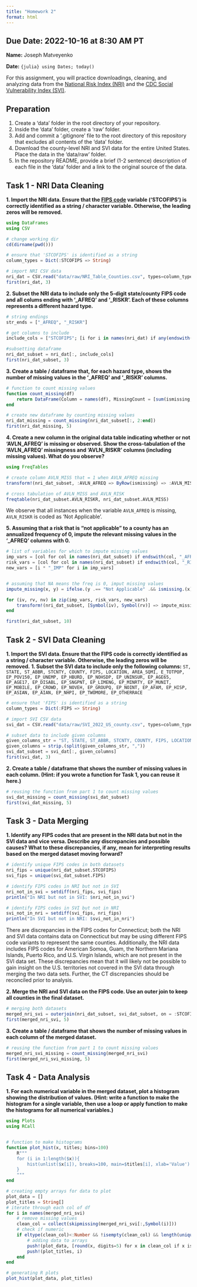 ```yaml
---
title: "Homework 2"
format: html
---
```


__Due Date:__ 2022-10-16 at 8:30 AM PT
---


__Name:__ Joseph Matveyenko

__Date:__ `{julia} using Dates; today()`



For this assignment, you will practice downloadings, cleaning, and analyzing data from the [National Risk Index (NRI)](https://hazards.fema.gov/nri/) and the [CDC Social Vulnerability Index (SVI)](https://www.atsdr.cdc.gov/placeandhealth/svi/index.html).

## Preparation

1. Create a 'data' folder in the root directory of your repository.
1. Inside the 'data' folder, create a 'raw' folder.
1. Add and commit a '.gitignore' file to the root directory of this repository that excludes all contents of the 'data' folder.
1. Download the county-level NRI and SVI data for the entire United States. Place the data in the 'data/raw' folder.
1. In the repository README, provide a brief (1-2 sentence) description of each file in the 'data' folder and a link to the original source of the data.

## Task 1 - NRI Data Cleaning

__1. Import the NRI data. Ensure that the [FIPS code](https://en.wikipedia.org/wiki/Federal_Information_Processing_Standard_state_code) variable ('STCOFIPS') is correctly identified as a string / character variable. Otherwise, the leading zeros will be removed.__

```julia
using DataFrames
using CSV

# change working dir
cd(dirname(pwd()))

# ensure that 'STCOFIPS' is identified as a string
column_types = Dict(:STCOFIPS => String)

# import NRI CSV data
nri_dat = CSV.read("data/raw/NRI_Table_Counties.csv", types=column_types, DataFrame)
first(nri_dat, 3)
```

__2. Subset the NRI data to include only the 5-digit state/county FIPS code and all colums ending with '\_AFREQ' and '\_RISKR'. Each of these columns represents a different hazard type.__

```julia
# string endings
str_ends = ["_AFREQ", "_RISKR"]

# get columns to include
include_cols = ["STCOFIPS"; [i for i in names(nri_dat) if any(endswith(i, str) for str in str_ends)]]

#subsetting dataframe
nri_dat_subset = nri_dat[:, include_cols]
first(nri_dat_subset, 3)
```
__3. Create a table / dataframe that, for each hazard type, shows the number of missing values in the '\_AFREQ' and '\_RISKR' columns.__
```julia
# function to count missing values
function count_missing(df)
    return DataFrame(Column = names(df), MissingCount = [sum(ismissing, df[:, col]) for col in names(df)])
end

# create new dataframe by counting missing values
nri_dat_missing = count_missing(nri_dat_subset[:, 2:end])
first(nri_dat_missing, 5)
```
__4. Create a new column in the original data table indicating whether or not 'AVLN_AFREQ' is missing or observed. Show the cross-tabulation of the 'AVLN_AFREQ' missingness and 'AVLN_RISKR' columns (including missing values). What do you observe?__
```julia
using FreqTables

# create column AVLN_MISS that = 1 when AVLN_AFREQ missing
transform!(nri_dat_subset, :AVLN_AFREQ => ByRow(ismissing) => :AVLN_MISS)

# cross tabulation of AVLN_MISS and AVLN_RISK
freqtable(nri_dat_subset.AVLN_RISKR, nri_dat_subset.AVLN_MISS)
```

We observe that all instances when the variable `AVLN_AFREQ` is missing, `AVLN_RISKR` is coded as 'Not Applicable'.

__5. Assuming that a risk that is "not applicable" to a county has an annualized frequency of 0, impute the relevant missing values in the '\_AFREQ' columns with 0.__
```julia
# list of variables for which to impute missing values
imp_vars = [col for col in names(nri_dat_subset) if endswith(col, "_AFREQ")]
risk_vars = [col for col in names(nri_dat_subset) if endswith(col, "_RISKR")]
new_vars = [i * "_IMP" for i in imp_vars]


# assuming that NA means the freq is 0, imput missing values
impute_missing(x, y) = ifelse.(y .== "Not Applicable" .&& ismissing.(x), 0, x) 

for (iv, rv, nv) in zip(imp_vars, risk_vars, new_vars)
    transform!(nri_dat_subset, [Symbol(iv), Symbol(rv)] => impute_missing => Symbol(nv))
end

first(nri_dat_subset, 10)
```


## Task 2 - SVI Data Cleaning

__1. Import the SVI data. Ensure that the FIPS code is correctly identified as a string / character variable. Otherwise, the leading zeros will be removed.__
__1. Subset the SVI data to include only the following columns:__
`ST, STATE, ST_ABBR, STCNTY, COUNTY, FIPS, LOCATION, AREA_SQMI, E_TOTPOP, EP_POV150, EP_UNEMP, EP_HBURD, EP_NOHSDP, EP_UNINSUR, EP_AGE65, EP_AGE17, EP_DISABL, EP_SNGPNT, EP_LIMENG, EP_MINRTY, EP_MUNIT, EP_MOBILE, EP_CROWD, EP_NOVEH, EP_GROUPQ, EP_NOINT, EP_AFAM, EP_HISP, EP_ASIAN, EP_AIAN, EP_NHPI, EP_TWOMORE, EP_OTHERRACE`
```julia
# ensure that 'FIPS' is identified as a string
column_types = Dict(:FIPS => String)

# import SVI CSV data
svi_dat = CSV.read("data/raw/SVI_2022_US_county.csv", types=column_types, DataFrame)

# subset data to include given columns
given_columns_str = "ST, STATE, ST_ABBR, STCNTY, COUNTY, FIPS, LOCATION, AREA_SQMI, E_TOTPOP, EP_POV150, EP_UNEMP, EP_HBURD, EP_NOHSDP, EP_UNINSUR, EP_AGE65, EP_AGE17, EP_DISABL, EP_SNGPNT, EP_LIMENG, EP_MINRTY, EP_MUNIT, EP_MOBILE, EP_CROWD, EP_NOVEH, EP_GROUPQ, EP_NOINT, EP_AFAM, EP_HISP, EP_ASIAN, EP_AIAN, EP_NHPI, EP_TWOMORE, EP_OTHERRACE"
given_columns = strip.(split(given_columns_str, ","))
svi_dat_subset = svi_dat[:, given_columns]
first(svi_dat, 3)
```
__2. Create a table / dataframe that shows the number of missing values in each column.
(Hint: if you wrote a function for Task 1, you can reuse it here.)__

```julia
# reusing the function from part 1 to count missing values
svi_dat_missing = count_missing(svi_dat_subset)
first(svi_dat_missing, 5)
```

## Task 3 - Data Merging
__1. Identify any FIPS codes that are present in the NRI data but not in the SVI data and vice versa. Describe any discrepancies and possible causes? What to these discrepancies, if any, mean for interpreting results based on the merged dataset moving forward?__
```julia
# identify unique FIPS codes in both datasets
nri_fips = unique(nri_dat_subset.STCOFIPS)
svi_fips = unique(svi_dat_subset.FIPS)

# identify FIPS codes in NRI but not in SVI
nri_not_in_svi = setdiff(nri_fips, svi_fips)
println("In NRI but not in SVI: $nri_not_in_svi")

# identify FIPS codes in SVI but not in NRI
svi_not_in_nri = setdiff(svi_fips, nri_fips)
println("In SVI but not in NRI: $svi_not_in_nri")
```
There are discrepancies in the FIPS codes for Connecticut; both the NRI and SVI data contains data on Connecticut but may be using different FIPS code variants to represent the same counties. Additionally, the NRI data includes FIPS codes for American Somoa, Guam, the Northern Mariana Islands, Puerto Rico, and U.S. Virgin Islands, which are not present in the SVI data set. These discrepancies mean that it will likely not be possible to gain insight on the U.S. territories not covered in the SVI data through merging the two data sets. Further, the CT discrepancies should be reconciled prior to analysis.

__2. Merge the NRI and SVI data on the FIPS code. Use an outer join to keep all counties in the final dataset.__
```julia
# merging both datasets
merged_nri_svi = outerjoin(nri_dat_subset, svi_dat_subset, on = :STCOFIPS => :FIPS)
first(merged_nri_svi, 5)
```
__3. Create a table / dataframe that shows the number of missing values in each column of the merged dataset.__

```julia
# reusing the function from part 1 to count missing values
merged_nri_svi_missing = count_missing(merged_nri_svi)
first(merged_nri_svi_missing, 5)
```

## Task 4 - Data Analysis

__1. For each numerical variable in the merged dataset, plot a histogram showing the distribution of values.
(Hint: write a function to make the histogram for a single variable, then use a loop or apply function to make the histograms for all numerical variables.)__

```julia
using Plots
using RCall


# function to make histograms
function plot_hist(x, titles; bins=100)
    R"""
    for (i in 1:length($x)){
        hist(unlist($x[i]), breaks=100, main=$titles[i], xlab='Value')
    }
    """
end

# creating empty arrays for data to plot
plot_data = []
plot_titles = String[]
# iterate through each col of df
for i in names(merged_nri_svi)
    # remove missing values
    clean_col = collect(skipmissing(merged_nri_svi[:,Symbol(i)]))
    # check if numeric
    if eltype(clean_col)<:Number && !isempty(clean_col) && length(unique(clean_col))>5
        # adding data to arrays
        push!(plot_data, [round(x, digits=5) for x in clean_col if x isa Number])
        push!(plot_titles, i)
    end
end

# generating R plots
plot_hist(plot_data, plot_titles)
```
